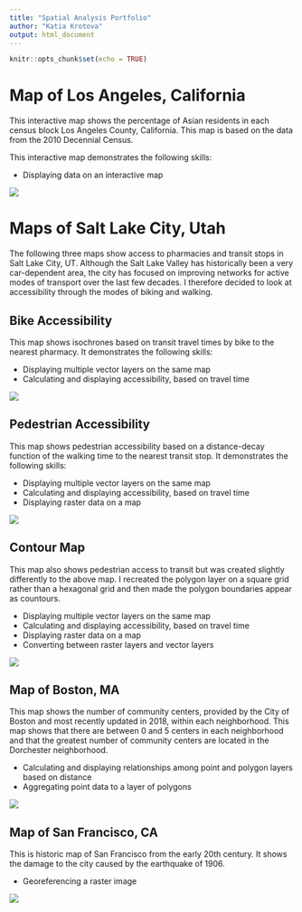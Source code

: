 ```yaml
---
title: "Spatial Analysis Portfolio"
author: "Katia Krotova"
output: html_document
---
```


```r
knitr::opts_chunk$set(echo = TRUE)
```

# Map of Los Angeles, California
This interactive map shows the percentage of Asian residents in each census block Los Angeles County, California. This map is based on the data from the 2010 Decennial Census.

This interactive map demonstrates the following skills: 

* Displaying data on an interactive map

[![](thumbnails/LA_Interactive.jpg)](https://katia1602.github.io/FinalPortfolio/fullsize/LA_Asian.html){target="_blank"}

# Maps of Salt Lake City, Utah 
The following three maps show access to pharmacies and transit stops in Salt Lake City, UT.  Although the Salt Lake Valley has historically been a very car-dependent area, the city has focused on improving networks for active modes of transport over the last few decades. I therefore decided to look at accessibility through the modes of  biking and walking.

## Bike Accessibility 
This map shows isochrones based on transit travel times by bike to the nearest pharmacy. It demonstrates the following skills:

* Displaying multiple vector layers on the same map
* Calculating and displaying accessibility, based on travel time

[![](thumbnails/Bicycle_Isochrones.png)](https://katia1602.github.io/portfolio/PDF_Maps/Bicycle_Isochrones.pdf){target="_blank"}

## Pedestrian Accessibility
This map shows pedestrian accessibility based on a distance-decay function of the walking time to the nearest transit stop. It demonstrates the following skills:

* Displaying multiple vector layers on the same map
* Calculating and displaying accessibility, based on travel time
* Displaying raster data on a map

[![](thumbnails/Raster_Map.png)](https://katia1602.github.io/portfolio/PDF_Maps/Raster_Map.pdf){target="_blank"}

## Contour Map
This map also shows pedestrian access to transit but was created slightly differently to the above map. I recreated the polygon layer on a square grid rather than a hexagonal grid and then made the polygon boundaries appear as countours.

* Displaying multiple vector layers on the same map
* Calculating and displaying accessibility, based on travel time
* Displaying raster data on a map
* Converting between raster layers and vector layers

[![](thumbnails/ContourMap.png)](https://katia1602.github.io/portfolio/PDF_Maps/Countour_Map.pdf){target="_blank"}

## Map of Boston, MA
This map shows the number of community centers, provided by the City of Boston and most recently updated in 2018, within each neighborhood. This map shows that there are between 0 and 5 centers in each neighborhood and that the greatest number of community centers are located in the Dorchester neighborhood.

* Calculating and displaying relationships among point and polygon layers based on distance
* Aggregating point data to a layer of polygons

[![](thumbnails/Boston_CC.png)](https://katia1602.github.io/portfolio/PDF_Maps/Boston_CC.pdf){target="_blank"}

## Map of San Francisco, CA
This is historic map of San Francisco from the early 20th century. It shows the damage to the city caused by the earthquake of 1906. 

* Georeferencing a raster image

[![](thumbnails/GEO_MAP_FIRE.JPG)](https://katia1602.github.io/portfolio/fullsize/GEO_MAP_FIRE.pdf){target="_blank"}

